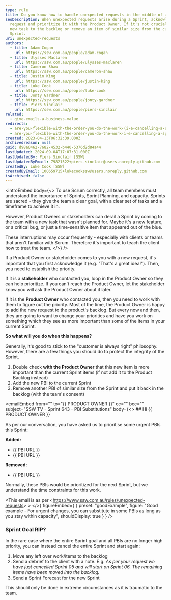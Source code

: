 ```yaml
---
type: rule
title: Do you know how to handle unexpected requests in the middle of a Sprint?
seoDescription: When unexpected requests arise during a Sprint, acknowledge the
  request and prioritize it with the Product Owner. If it's not crucial, add the
  new task to the backlog or remove an item of similar size from the current
  Sprint.
uri: unexpected-requests
authors:
  - title: Adam Cogan
    url: https://ssw.com.au/people/adam-cogan
  - title: Ulysses Maclaren
    url: https://ssw.com.au/people/ulysses-maclaren
  - title: Cameron Shaw
    url: https://ssw.com.au/people/cameron-shaw
  - title: Justin King
    url: https://ssw.com.au/people/justin-king
  - title: Luke Cook
    url: https://ssw.com.au/people/luke-cook
  - title: Jonty Gardner
    url: https://ssw.com.au/people/jonty-gardner
  - title: Piers Sinclair
    url: https://ssw.com.au/people/piers-sinclair
related:
  - give-emails-a-business-value
redirects:
  - are-you-flexible-with-the-order-you-do-the-work-(i-e-cancelling-a-sprint)
  - are-you-flexible-with-the-order-you-do-the-work-i-e-cancelling-a-sprint
created: 2023-04-13T06:32:39.000Z
archivedreason: null
guid: d98a0462-7682-4532-b440-5376d2d84a44
lastUpdated: 2024-09-04T17:07:31.000Z
lastUpdatedBy: Piers Sinclair [SSW]
lastUpdatedByEmail: 79821522+piers-sinclair@users.noreply.github.com
createdBy: Luke Cook [SSW]
createdByEmail: 100659715+lukecookssw@users.noreply.github.com
isArchived: false
---
```


<introEmbed
  body={<>
To use Scrum correctly, all team members must understand the importance of Sprints, Sprint Planning, and capacity. Sprints are sacred - they give the team a clear goal, with a clear set of tasks and a timeframe to achieve it in.

However, Product Owners or stakeholders can derail a Sprint by coming to the team with a new task that wasn't planned for. Maybe it's a new feature, or a critical bug, or just a time-sensitive item that appeared out of the blue.

These interruptions may occur frequently - especially with clients or teams that aren't familiar with Scrum. Therefore it's important to teach the client how to treat the team.
  </>}
/>
<youtubeEmbed url="https://www.youtube.com/embed/ua_y1TfdflM" description="Video: The best way to handle requests from your boss (2 min 38 sec)" />

If a Product Owner or stakeholder comes to you with a new request, it's important that you first acknowledge it (e.g. "That's a great idea!"). Then, you need to establish the priority.

If it is a **stakeholder** who contacted you, loop in the Product Owner so they can help prioritize. If you can't reach the Product Owner, let the stakeholder know you will ask the Product Owner about it later.

If it is the **Product Owner** who contacted you, then you need to work with them to figure out the priority. Most of the time, the Product Owner is happy to add the new request to the product's backlog. But every now and then, they are going to want to change your priorities and have you work on something which they see as more important than some of the items in your current Sprint.

**So what will you do when this happens?**

Generally, it's good to stick to the "customer is always right" philosophy. However, there are a few things you should do to protect the integrity of the Sprint.

1. Double check **with the Product Owner** that this new item is more important than the current Sprint items (if not add it to the Product Backlog instead)
2. Add the new PBI to the current Sprint
3. Remove another PBI of similar size from the Sprint and put it back in the backlog (with the team's consent)

<emailEmbed
  from=""
  to="&#123;&#123; PRODUCT OWNER &#125;&#125;"
  cc=""
  bcc=""
  subject="SSW TV - Sprint 643 - PBI Substitutions"
  body={<>
    ## Hi &#123;&#123; PRODUCT OWNER &#125;&#125;

As per our conversation, you have asked us to prioritise some urgent PBIs this Sprint:

**Added:**

* &#123;&#123; PBI URL &#125;&#125;
* &#123;&#123; PBI URL &#125;&#125;

**Removed:**

* &#123;&#123; PBI URL &#125;&#125;

Normally, these PBIs would be prioritized for the next Sprint, but we understand the time constraints for this work.

&lt;This email is as per &lt;https://www.ssw.com.au/rules/unexpected-requests&gt; &gt;
  </>}
  figureEmbed={ {
    preset: "goodExample",
    figure: "Good example - For urgent changes, you can substitute in some PBIs as long as you stay within capacity",
    shouldDisplay: true
  } }
/>

### Sprint Goal RIP?

In the rare case where the entire Sprint goal and all PBIs are no longer high priority, you can instead cancel the entire Sprint and start again:

1. Move any left over work/items to the backlog
2. Send a debrief to the client with a note. E.g. _As per your request we have just cancelled Sprint 05 and will start on Sprint 06. The remaining items have been moved into the backlog._
3. Send a Sprint Forecast for the new Sprint

This should only be done in extreme circumstances as it is traumatic to the team.

